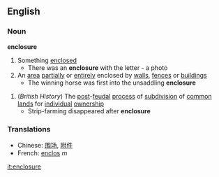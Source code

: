 ==English==
===Noun===
'''enclosure'''
#Something [[enclose]]d
#* There was an '''enclosure''' with the letter - a photo
#An [[area]] [[partially]] or [[entirely]] enclosed by [[wall]]s, [[fence]]s or [[building]]s
#* The winning horse was first into the unsaddling '''enclosure'''
{{wikipedia}}
#(''British History'') The [[post]]-[[feudal]] [[process]] of [[subdivision]] of [[common]] [[land]]s for [[individual]] [[ownership]]
#* Strip-farming disappeared after '''enclosure'''

===Translations===
*Chinese: [[围场]], [[附件]]
*French: [[enclos]] ''m''

[[it:enclosure]]